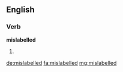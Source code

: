 ==English==

===Verb===
'''mislabelled'''

# {{en-past of|mislabel}}

[[de:mislabelled]]
[[fa:mislabelled]]
[[mg:mislabelled]]